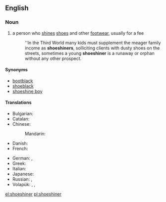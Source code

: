 ==English==

===Noun===
{{en-noun}}

# a person who [[shine]]s [[shoe]]s and other [[footwear]], usually for a fee
#: ''In the Third World many kids must supplement the meager family income as '''shoeshiners''', solliciting clients with dusty shoes on the streets, sometimes a young '''shoeshiner''' is a runaway or orphan without any other prospect.

====Synonyms====
* [[bootblack]]
* [[shoeblack]]
* [[shoeshine boy]]

====Translations====
{{trans-top|a person who shines shoes and other footwear, usually for a fee}}
* Bulgarian: {{t-|bg|ваксаджия|sc=Cyrl}}
* Catalan: {{t-|ca|enllustrador de sabates|m}}
* Chinese:
*: Mandarin: {{t|cmn|擦鞋工|tr=cāxiégōng|sc=Hani}}
* Danish: {{t-|da|skopudser|c}}
* French: {{t-|fr|cireur de chaussures|m}}
{{trans-mid}}
* German: {{t-|de|Schuhputzer|m}}, {{t-|de|Schuhputzerin|f}}
* Greek: {{t+|el|λούστρος|m|tr=loustros}}
* Italian: {{t|it|lustrascarpe|m}}
* Japanese: {{t-|ja|靴磨き|tr=くつみがき, kutsumigaki|sc=Jpan}}
* Russian: {{t-|ru|чистильщик сапог|m|tr=čístilʹščik sapóg|sc=Cyrl}}, {{t-|ru|чистильщик обуви|m|tr=čístilʹščik óbuvi|sc=Cyrl}}
* Volapük: {{qualifier|♂♀}} {{t-|vo|jukilekluinan}}, {{qualifier|♂}} {{t-|vo|jukihilekluinan}}, {{qualifier|♀}} {{t-|vo|jukijilekluinan}}
{{trans-bottom}}

[[el:shoeshiner]]
[[pl:shoeshiner]]